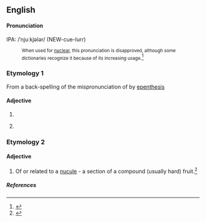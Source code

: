 ==English==
====Pronunciation====
IPA: /ˈnjuːkjələr/ (NEW-cue-lurr) 
:<small> When used for [[nuclear]], this pronunciation is disapproved, although some dictionaries recognize it because of its increasing usage.</small><ref>{{cite web|
| author = Arnold Zwicky
| url = http://itre.cis.upenn.edu/%7Emyl/languagelog/archives/001133.html
| title= The thin line between error and mere variation
| date = [[June 29]] [[2004]]
| accessdate = 2006-10-23
}}</ref> 

===Etymology 1===
From a back-spelling of the mispronunciation of {{term|nuclear}} by [[w:Epenthesis|epenthesis]]

====Adjective====
{{en-adj-notcomp}}

# {{misspelling of|nuclear}}
# {{nonstandard|or|jocular}} {{alternative form of|nuclear}}


===Etymology 2===
{{etystub}}

====Adjective====
{{en-adj}}

# {{botany}} Of or related to a [[nucule]] - a section of a compound (usually hard) fruit.<ref>{{cite book|title=Oxford English Dictionary, ''nucule'' adj. (1)}}</ref>

===== References =====
<references>
